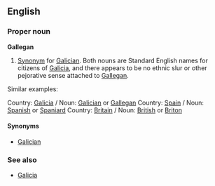 ==English==
===Proper noun===
'''Gallegan'''

# [[Synonym]] for [[Galician]]. Both nouns are Standard English names for citizens of [[Galicia]], and there appears to be no ethnic slur or other pejorative sense attached to [[Gallegan]].

Similar examples:

Country: [[Galicia]] / Noun: [[Galician]] or [[Gallegan]]
Country: [[Spain]] / Noun: [[Spanish]] or [[Spaniard]]
Country: [[Britain]] / Noun: [[British]] or [[Briton]]

====Synonyms====
*[[Galician]]

===See also===
*[[Galicia]]